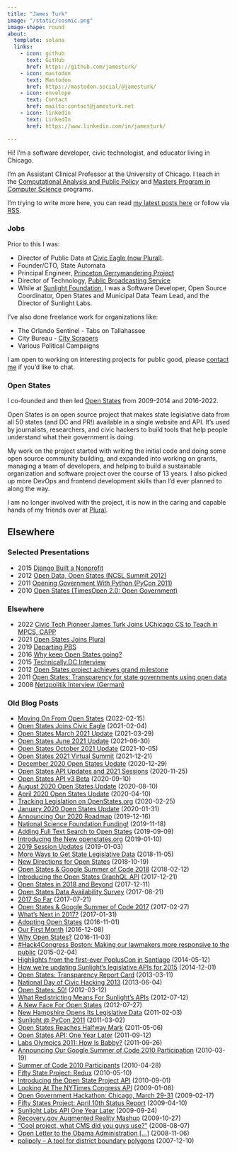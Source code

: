 ```yaml
---
title: "James Turk"
image: "/static/cosmic.png"
image-shape: round
about:
  template: solana
  links:
    - icon: github
      text: GitHub
      href: https://github.com/jamesturk/
    - icon: mastodon
      text: Mastodon
      href: https://mastodon.social/@jamesturk/
    - icon: envelope
      text: Contact
      href: mailto:contact@jamesturk.net
    - icon: linkedin
      text: LinkedIn
      href: https://www.linkedin.com/in/jamesturk/

---
```


Hi! I'm a software developer, civic technologist, and educator living in Chicago.

I'm an Assistant Clinical Professor at the University of Chicago. I teach in the [Computational Analysis and Public Policy](https://capp.uchicago.edu/) and [Masters Program in Computer Science](https://masters.cs.uchicago.edu/) programs.

I'm trying to write more here, you can read [my latest posts here](/) or follow via [RSS](/index.xml).

### Jobs

Prior to this I was:

* Director of Public Data at [Civic Eagle (now Plural)](https://www.pluralpolicy.com/).
* Founder/CTO, State Automata
* Principal Engineer, [Princeton Gerrymandering Project](https://gerrymander.princeton.edu/)
* Director of Technology, [Public Broadcasting Service](https://pbs.org)
* While at [Sunlight Foundation](https://sunlightfoundation.com), I was a Software Developer, Open Source Coordinator, Open States and Municipal Data Team Lead, and the Director of Sunlight Labs.

I've also done freelance work for organizations like:

* The Orlando Sentinel - Tabs on Tallahassee
* City Bureau - [City Scrapers](https://cityscrapers.org/)
* Various Political Campaigns

I am open to working on interesting projects for public good, please [contact me](contact@jamesturk.net) if you'd like to chat.

### Open States

I co-founded and then led [Open States](https://openstates.org) from 2009-2014 and 2016-2022.

Open States is an open source project that makes state legislative data from all 50 states (and DC and PR!) available in a single website and API. It's used by journalists, researchers, and civic hackers to build tools that help people understand what their government is doing.

My work on the project started with writing the initial code and doing some open source community building, and expanded into working on grants, managing a team of developers, and helping to build a sustainable organization and software project over the course of 13 years.  I also picked up more DevOps and frontend development skills than I'd ever planned to along the way.

I am no longer involved with the project, it is now in the caring and capable hands of my friends over at [Plural](https://pluralpolicy.com).

## Elsewhere

### Selected Presentations

* 2015 [Django Built a Nonprofit](https://djangobirthday.com/talks/#django-nonprofit)
* 2012 [Open Data, Open States (NCSL Summit 2012)](https://www.ncsl.org/documents/nalit/OpenData-Turk.pdf)
* 2011 [Opening Government With Python (PyCon 2011)](https://us.pycon.org/2011/schedule/presentations/285/)
* 2010 [Open States (TimesOpen 2.0: Open Government)](https://open.blogs.nytimes.com/2010/09/24/timesopen-2-0-open-government-event/)

### Elsewhere

* 2022 [Civic Tech Pioneer James Turk Joins UChicago CS to Teach in MPCS, CAPP](https://cs.uchicago.edu/news/civic-tech-pioneer-james-turk-joins-uchicago-cs-to-teach-in-mpcs-capp/)
* 2021 [Open States Joins Plural](https://www.pluralpolicy.com/enview-blog/open-states-joins-civic-eagle)
* 2019 [Departing PBS](https://current.org/2019/01/ncprs-rocco-sets-retirement-hernandez-joins-wnet-and-other-comings-and-goings/)
* 2016 [Why keep Open States going?](https://opensource.com/government/16/11/why-open-states)
* 2015 [Technically.DC Interview](https://technical.ly/dc/2015/02/19/how-i-work-sunlight-labs-james-turk/)
* 2012 [Open States project achieves grand milestone](https://opensource.com/government/12/3/open-states-project-achieves-grand-milestone)
* 2011 [Open States: Transparency for state governments using open data](https://opensource.com/government/11/9/open-states-transparency-state-governments-using-open-data)
* 2008 [Netzpolitik Interview (German)](https://netzpolitik.org/2008/netzpolitik-podcast-062-the-sunlight-foundation/)

### Old Blog Posts

* [Moving On From Open States](https://blog.openstates.org/james-moving-on/) (2022-02-15)
* [Open States Joins Civic Eagle](https://blog.openstates.org/open-states-joins-civic-eagle/) (2021-02-04)
* [Open States March 2021 Update](https://blog.openstates.org/open-states-2021-q1/) (2021-03-29)
* [Open States June 2021 Update](https://blog.openstates.org/open-states-2021-q2/) (2021-06-30)
* [Open States October 2021 Update](https://blog.openstates.org/open-states-2021-q3/) (2021-10-05)
* [Open States 2021 Virtual Summit](https://blog.openstates.org/open-states-virtual-summit-2021/) (2021-12-21)
* [December 2020 Open States Update](https://blog.openstates.org/december-2020/) (2020-12-29)
* [Open States API Updates and 2021 Sessions](https://blog.openstates.org/open-states-api-v3/) (2020-11-25)
* [Open States API v3 Beta](https://blog.openstates.org/open-states-api-v3-beta/) (2020-09-10)
* [August 2020 Open States Update](https://blog.openstates.org/august-2020-update/) (2020-08-10)
* [April 2020 Open States Update](https://blog.openstates.org/april-2020-update/) (2020-04-10)
* [Tracking Legislation on OpenStates.org](https://blog.openstates.org/tracking-legislation-on-open-states/) (2020-02-25)
* [January 2020 Open States Update](https://blog.openstates.org/jan-2020-update/) (2020-01-31)
* [Announcing Our 2020 Roadmap](https://blog.openstates.org/2020-roadmap/) (2019-12-16)
* [National Science Foundation Funding!](https://blog.openstates.org/openstates-nsf-funding/) (2019-11-18)
* [Adding Full Text Search to Open States](https://blog.openstates.org/adding-full-text-search-to-open-states-14b665c1fe30) (2019-09-09)
* [Introducing the New openstates.org](https://blog.openstates.org/introducing-the-new-openstates-org-64bcbd765f58) (2019-01-10)
* [2019 Session Updates](https://blog.openstates.org/2019-session-updates-f4a6244e9755) (2019-01-03)
* [More Ways to Get State Legislative Data](https://blog.openstates.org/more-ways-to-get-state-legislative-data-d9aece2245f0) (2018-11-05)
* [New Directions for Open States](https://blog.openstates.org/new-directions-716cab38c357) (2018-10-19)
* [Open States & Google Summer of Code 2018](https://blog.openstates.org/open-states-google-summer-of-code-2018-24e6493cbc9e) (2018-02-12)
* [Introducing the Open States GraphQL API](https://blog.openstates.org/introducing-the-upcoming-open-states-graphql-api-838f9d023868) (2017-12-21)
* [Open States in 2018 and Beyond](https://blog.openstates.org/open-states-in-2018-and-beyond-d35f1717982b) (2017-12-11)
* [Open States Data Availability Survey](https://blog.openstates.org/open-states-data-availability-survey-942ceba26fb0) (2017-08-21)
* [2017 So Far](https://blog.openstates.org/2017-so-far-a4847249ac4) (2017-07-21)
* [Open States & Google Summer of Code 2017](https://blog.openstates.org/open-states-google-summer-of-code-2017-e8f3895a9a81) (2017-02-27)
* [What's Next in 2017?](https://blog.openstates.org/whats-next-in-2017-5932ff0baa5d) (2017-01-31)
* [Adopting Open States](https://blog.openstates.org/adopting-open-states-e837741e97da/) (2016-11-01)
* [Our First Month](https://blog.openstates.org/our-first-month-aadd98a8e285/) (2016-12-08)
* [Why Open States?](https://blog.openstates.org/why-open-states-10caed7874c6/) (2016-11-03)
* [#Hack4Congress Boston: Making our lawmakers more responsive to the public](https://sunlightfoundation.com/2015/02/04/hack4congress-boston/) (2015-02-04)
* [Highlights from the first-ever PoplusCon in Santiago](https://sunlightfoundation.com/2014/05/12/highlights-from-the-first-ever-popluscon-in-santiago/) (2014-05-12)
* [How we’re updating Sunlight’s legislative APIs for 2015](https://sunlightfoundation.com/2014/12/01/how-were-updating-sunlights-legislative-apis-for-2015/) (2014-12-01)
* [Open States: Transparency Report Card](https://blog.openstates.org/2013-transparency-report-card/) (2013-03-11)
* [National Day of Civic Hacking 2013](https://sunlightfoundation.com/2013/06/04/national-day-of-civic-hacking-2013/) (2013-06-04)
* [Open States: 50!](https://blog.openstates.org/openstates-50/) (2012-03-12)
* [What Redistricting Means For Sunlight’s APIs](https://sunlightfoundation.com/2012/07/12/redistricting-2012/) (2012-07-12)
* [A New Face For Open States](https://blog.openstates.org/a-new-face/) (2012-07-27)
* [New Hampshire Opens Its Legislative Data](https://blog.openstates.org/new-hampshire-open-data/) (2011-02-03)
* [Sunlight @ PyCon 2011](https://sunlightfoundation.com/2011/03/02/sunlight-pycon-2011/) (2011-03-02)
* [Open States Reaches Halfway Mark](https://blog.openstates.org/halfway/) (2011-05-06)
* [Open States API: One Year Later](https://blog.openstates.org/api-1-year-later/) (2011-09-12)
* [Labs Olympics 2011: How Is Babby?](https://sunlightfoundation.com/2011/09/26/how-is-babby/) (2011-09-26)
* [Announcing Our Google Summer of Code 2010 Participation](https://sunlightfoundation.com/2010/03/19/announcing-our-google-summer-code-2010-participation/) (2010-03-19)
* [Summer of Code 2010 Participants](https://sunlightfoundation.com/2010/04/28/summer-code-2010-participants/) (2010-04-28)
* [Fifty State Project: Redux](https://blog.openstates.org/fifty-state-project-redux/) (2010-05-10)
* [Introducing the Open State Project API](https://blog.openstates.org/introducing-the-openstates-api/) (2010-09-01)
* [Looking At The NYTimes Congress API](https://sunlightfoundation.com/2009/01/08/nytimes-congress-api/) (2009-01-08)
* [Open Government Hackathon: Chicago, March 29-31](https://sunlightfoundation.com/2009/02/17/open-government-hackathon-chicago/) (2009-02-17)
* [Fifty States Project: April 10th Status Report](https://blog.openstates.org/april-2009/) (2009-04-10)
* [Sunlight Labs API One Year Later](https://sunlightfoundation.com/2009/09/24/sunlight-labs-api-one-year-later/) (2009-09-24)
* [Recovery.gov Augmented Reality Mashup](https://sunlightfoundation.com/2009/10/27/recoverygov-contracts-your-phone/) (2009-10-27)
* [“Cool project, what CMS did you guys use?”](https://sunlightfoundation.com/2008/08/07/cool-project-what-cms-did-you-guys-use/) (2008-08-07)
* [Open Letter to the Obama Administration [...]](https://sunlightfoundation.com/2008/11/06/open-letter-to-the-obama-administration-on-how-to-shine-sunlight/) (2008-11-06)
* [polipoly – A tool for district boundary polygons](https://sunlightfoundation.com/2007/12/10/polipoly/) (2007-12-10)
